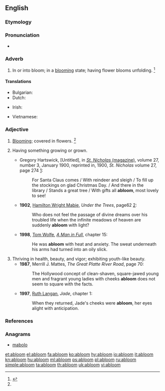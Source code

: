 ==English==

===Etymology===
{{prefix|a|bloom|t1=in|t2=flower|lang=en}}

===Pronunciation===
* {{a|US}} {{IPA|/əˈbluːm/|lang=en}}

===Adverb===
{{en-adv|-}}

# {{context|postpositive|lang=en}} In or into bloom; in a [[blooming]] state; having flower blooms unfolding. {{defdate|Mid 19<sup>th</sup> century.}}<ref name=SOED>{{R:SOED5|page=5}}</ref>

====Translations====
{{trans-top|(postpositive) in or into bloom; in a blooming state}}
* Bulgarian: {{t|bg|цъфтящ, разцъфтял, в разцвет}}
* Dutch: {{t|nl|in bloei}}
{{trans-mid}}
* Irish: {{t|ga|faoi bhláth}}
{{trans-bottom}}

{{checktrans-top}}
* Vietnamese: {{t-check|vi|đang nở hoa}}
{{trans-bottom}}

===Adjective===
{{en-adj}}

# [[blooming|Blooming]]; covered in flowers. {{defdate|Mid 19<sup>th</sup> century.}}<ref name=SOED/>
# {{context|figuratively|lang=en}} Having something growing or grown.
#* {{ante|1900}} Gregory Hartswick, [Untitled], in [[w:St. Nicholas Magazine|''St. Nicholas'' (magazine)]], volume 27, number 3, January 1900, reprinted in, 1900, ''St. Nicholas'' volume 27, page 274&nbsp;[http://books.google.com/books?id=QWUwAQAAMAAJ&pg=PA274&dq=abloom]:
#*: For Santa Claus comes&nbsp;/ With reindeer and sleigh&nbsp;/ To fill up the stockings on glad Christmas Day.&nbsp;/ And there in the library&nbsp;/ Stands a great tree&nbsp;/ With gifts all '''abloom''', most lovely to see!
#* '''1902''', [[w:Hamilton Wright Mabie|Hamilton Wright Mabie]], ''Under the Trees'', page62&nbsp;[http://books.google.com/books?id=sNY8AAAAYAAJ&pg=PA62&dq=abloom]:
#*: Who does not feel the passage of divine dreams over his troubled life when the infinite meadows of heaven are suddenly '''abloom''' with light?
#* '''1998''', [[w:Tom Wolfe|Tom Wolfe]], [[w:A Man in Full|''A Man in Full'']], chapter 15:
#*: He was '''abloom''' with heat and anxiety. The sweat underneath his arms had turned into an oily slick.
# Thriving in health, beauty, and vigor; exhibiting youth-like beauty.
#* '''1987''', Merrill J. Mattes, ''The Great Platte River Road'', page 70:
#*: The Hollywood concept of clean-shaven, square-jawed young men and fragrant young ladies with cheeks '''abloom''' does not seem to square with the facts.
#* '''1997''', [[w:Ruth Langan|Ruth Langan]], ''Jade'', chapter 1:
#*: When they returned, Jade's cheeks were '''abloom''', her eyes alight with anticipation.

===References===
<references/>

===Anagrams===
* [[mabolo#English|mabolo]]

[[et:abloom]]
[[el:abloom]]
[[fa:abloom]]
[[ko:abloom]]
[[hy:abloom]]
[[io:abloom]]
[[it:abloom]]
[[kn:abloom]]
[[hu:abloom]]
[[ml:abloom]]
[[ps:abloom]]
[[pl:abloom]]
[[ru:abloom]]
[[simple:abloom]]
[[ta:abloom]]
[[th:abloom]]
[[uk:abloom]]
[[vi:abloom]]
